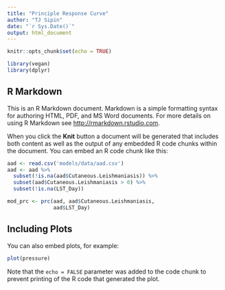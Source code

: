 ```yaml
---
title: "Principle Response Curve"
author: "TJ Sipin"
date: "`r Sys.Date()`"
output: html_document
---
```


```r
knitr::opts_chunk$set(echo = TRUE)

library(vegan)
library(dplyr)
```

## R Markdown

This is an R Markdown document. Markdown is a simple formatting syntax for authoring HTML, PDF, and MS Word documents. For more details on using R Markdown see <http://rmarkdown.rstudio.com>.

When you click the **Knit** button a document will be generated that includes both content as well as the output of any embedded R code chunks within the document. You can embed an R code chunk like this:

```r
aad <- read.csv('models/data/aad.csv')
aad <- aad %>% 
  subset(!is.na(aad$Cutaneous.Leishmaniasis)) %>% 
  subset(aad$Cutaneous.Leishmaniasis > 0) %>% 
  subset(!is.na(LST_Day))

mod_prc <- prc(aad, aad$Cutaneous.Leishmaniasis, 
               aad$LST_Day)
```

## Including Plots

You can also embed plots, for example:

```r
plot(pressure)
```

Note that the `echo = FALSE` parameter was added to the code chunk to prevent printing of the R code that generated the plot.
